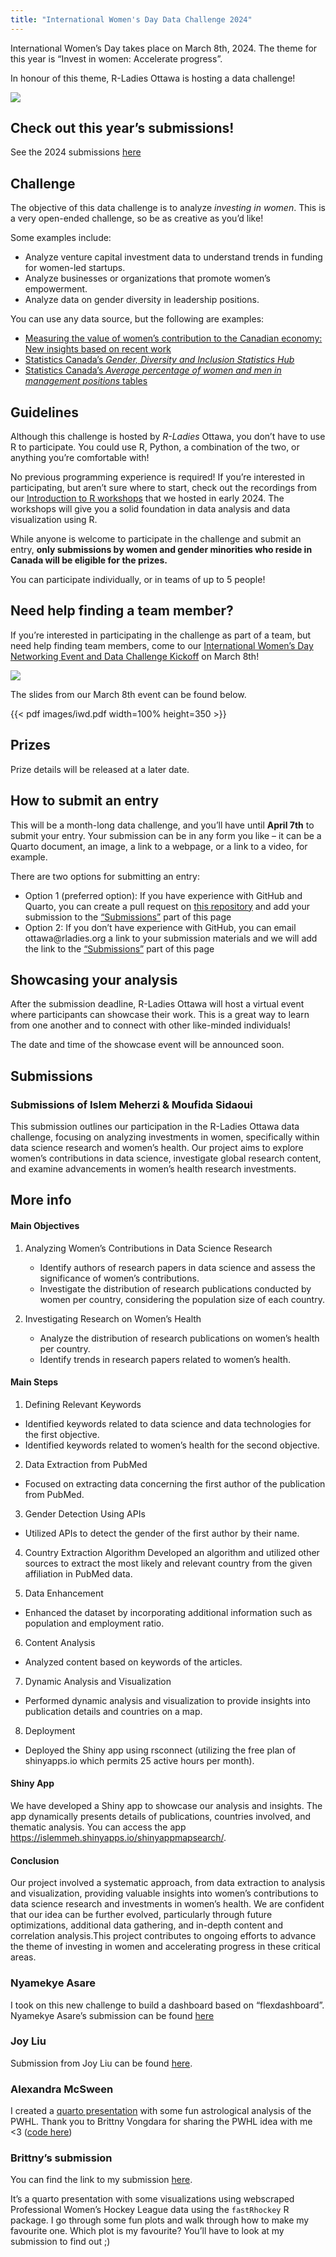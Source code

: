 ```yaml
---
title: "International Women's Day Data Challenge 2024"
---
```


International Women's Day takes place on March 8th, 2024. The theme for this year is "Invest in women: Accelerate progress".

In honour of this theme, R-Ladies Ottawa is hosting a data challenge!

![](images/data_challenge_2024.svg)

## Check out this year's submissions!

See the 2024 submissions [here](https://rladies-ottawa.github.io/events/2024/iwd.html#submissions)

## Challenge

The objective of this data challenge is to analyze *investing in women*. This is a very open-ended challenge, so be as creative as you'd like!

Some examples include:

* Analyze venture capital investment data to understand trends in funding for women-led startups.
* Analyze businesses or organizations that promote women's empowerment.
* Analyze data on gender diversity in leadership positions.

You can use any data source, but the following are examples:

* [Measuring the value of women's contribution to the Canadian economy: New insights based on recent work](https://www150.statcan.gc.ca/n1/pub/36-28-0001/2023002/article/00001-eng.htm)
* [Statistics Canada's *Gender, Diversity and Inclusion Statistics Hub*](https://www.statcan.gc.ca/en/topics-start/gender_diversity_and_inclusion)
* [Statistics Canada's *Average percentage of women and men in management positions* tables](https://www150.statcan.gc.ca/t1/tbl1/en/tv.action?pid=3310066001)

## Guidelines

Although this challenge is hosted by *R-Ladies* Ottawa, you don't have to use R to participate. You could use R, Python, a combination of the two, or anything you're comfortable with! 

No previous programming experience is required! If you're interested in participating, but aren't sure where to start, check out the recordings from our [Introduction to R workshops](https://rladies-ottawa.gitub.io/events/2024/intro_to_r.html) that we hosted in early 2024. The workshops will give you a solid foundation in data analysis and data visualization using R.

While anyone is welcome to participate in the challenge and submit an entry, **only submissions by women and gender minorities who reside in Canada will be eligible for the prizes.**

You can participate individually, or in teams of up to 5 people!

## Need help finding a team member?

If you're interested in participating in the challenge as part of a team, but need help finding team members, come to our [International Women's Day Networking Event and Data Challenge Kickoff](https://www.meetup.com/rladies-ottawa/events/299173960/) on March 8th!

![](images/iwd_2024.svg)
<br>

The slides from our March 8th event can be found below.

{{< pdf images/iwd.pdf width=100% height=350 >}}

## Prizes

Prize details will be released at a later date.

## How to submit an entry

This will be a month-long data challenge, and you'll have until **April 7th** to submit your entry. Your submission can be in any form you like -- it can be a Quarto document, an image, a link to a webpage, or a link to a video, for example.

There are two options for submitting an entry: 

* Option 1 (preferred option): If you have experience with GitHub and Quarto, you can create a pull request on [this repository](https://github.com/RLadies-Ottawa/rladies-ottawa.github.io) and add your submission to the ["Submissions"](iwd.qmd#submissions) part of this page
* Option 2: If you don't have experience with GitHub, you can email ottawa@rladies.org a link to your submission materials and we will add the link to the ["Submissions"](iwd.qmd#submissions) part of this page

## Showcasing your analysis

After the submission deadline, R-Ladies Ottawa will host a virtual event where participants can showcase their work. This is a great way to learn from one another and to connect with other like-minded individuals!

The date and time of the showcase event will be announced soon.

## Submissions

### Submissions of Islem Meherzi & Moufida Sidaoui

This submission outlines our participation in the R-Ladies Ottawa data challenge, focusing on analyzing investments in women, specifically within data science research and women's health. Our project aims to explore women's contributions in data science, investigate global research content, and examine advancements in women's health research investments.

::: {.callout-tip collapse="true"}

## More info

#### Main Objectives

1. Analyzing Women's Contributions in Data Science Research

   * Identify authors of research papers in data science and assess the significance of women's contributions.
   * Investigate the distribution of research publications conducted by women per country, considering the population size of each country.

2. Investigating Research on Women's Health

   * Analyze the distribution of research publications on women's health per country.
   * Identify trends in research papers related to women's health.

#### Main Steps

1. Defining Relevant Keywords
  * Identified keywords related to data science and data technologies for the first objective.
  * Identified keywords related to women's health for the second objective.
  
2. Data Extraction from PubMed
  * Focused on extracting data concerning the first author of the publication from PubMed.
  
3. Gender Detection Using APIs
  * Utilized APIs to detect the gender of the first author by their name.
  
4. Country Extraction Algorithm
Developed an algorithm and utilized other sources to extract the most likely and relevant country from the given affiliation in PubMed data.

5. Data Enhancement
  * Enhanced the dataset by incorporating additional information such as population and employment ratio.
  
6. Content Analysis
  * Analyzed content based on keywords of the articles.
  
7. Dynamic Analysis and Visualization
  * Performed dynamic analysis and visualization to provide insights into publication details and countries on a map.
  
8. Deployment
  * Deployed the Shiny app using rsconnect (utilizing the free plan of shinyapps.io which permits 25 active hours per month).


#### Shiny App
We have developed a Shiny app to showcase our analysis and insights. The app dynamically presents details of publications, countries involved, and thematic analysis. You can access the app <https://islemmeh.shinyapps.io/shinyappmapsearch/>.

#### Conclusion
Our project involved a systematic approach, from data extraction to analysis and visualization, providing valuable insights into women's contributions to data science research and investments in women's health. We are confident that our idea can be further evolved, particularly through future optimizations, additional data gathering, and in-depth content and correlation analysis.This project contributes to ongoing efforts to advance the theme of investing in women and accelerating progress in these critical areas.

:::

### Nyamekye Asare
I took on this new challenge to build a dashboard based on "flexdashboard". Nyamekye Asare's submission can be found [here](https://github.com/RLadies-Ottawa/IWD-2024-submissions)

### Joy Liu
Submission from Joy Liu can be found [here](https://github.com/joyliujoyliu/Woman-income-analysis).

### Alexandra McSween
I created a [quarto presentation](https://alexmcsw.github.io/Rladies-IWD-2024/visualize.html#/title-slide) with some fun astrological analysis of the PWHL. Thank you to Brittny Vongdara for sharing the PWHL idea with me <3 ([code here](https://github.com/alexmcsw/Rladies-IWD-2024))

### Brittny's submission

You can find the link to my submission [here](https://klaxonklaxoff.github.io/pwhl_dv.html#/title-slide). 

It's a quarto presentation with some visualizations using webscraped Professional Women's Hockey League data using the `fastRhockey` R package. I go through some fun plots and walk through how to make my favourite one. Which plot is my favourite? You'll have to look at my submission to find out ;)
